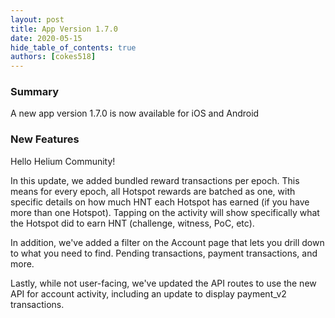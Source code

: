 ```yaml
---
layout: post
title: App Version 1.7.0
date: 2020-05-15
hide_table_of_contents: true
authors: [cokes518]
---
```


### Summary

A new app version 1.7.0 is now available for iOS and Android

<!--truncate-->

### New Features

Hello Helium Community!

In this update, we added bundled reward transactions per epoch. This means for every epoch, all
Hotspot rewards are batched as one, with specific details on how much HNT each Hotspot has earned
(if you have more than one Hotspot). Tapping on the activity will show specifically what the Hotspot
did to earn HNT (challenge, witness, PoC, etc).

In addition, we've added a filter on the Account page that lets you drill down to what you need to
find. Pending transactions, payment transactions, and more.

Lastly, while not user-facing, we've updated the API routes to use the new API for account activity,
including an update to display payment_v2 transactions.
